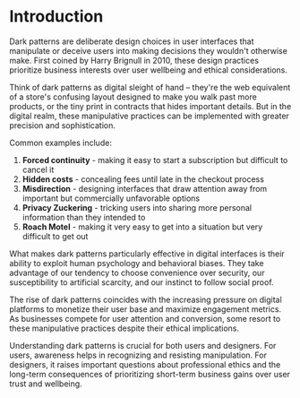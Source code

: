 # Introduction

Dark patterns are deliberate design choices in user interfaces that manipulate or deceive users into making decisions they wouldn't otherwise make. First coined by Harry Brignull in 2010, these design practices prioritize business interests over user wellbeing and ethical considerations.

Think of dark patterns as digital sleight of hand – they're the web equivalent of a store's confusing layout designed to make you walk past more products, or the tiny print in contracts that hides important details. But in the digital realm, these manipulative practices can be implemented with greater precision and sophistication.

Common examples include:

1. **Forced continuity** - making it easy to start a subscription but difficult to cancel it
2. **Hidden costs** - concealing fees until late in the checkout process
3. **Misdirection** - designing interfaces that draw attention away from important but commercially unfavorable options
4. **Privacy Zuckering** - tricking users into sharing more personal information than they intended to
5. **Roach Motel** - making it very easy to get into a situation but very difficult to get out

What makes dark patterns particularly effective in digital interfaces is their ability to exploit human psychology and behavioral biases. They take advantage of our tendency to choose convenience over security, our susceptibility to artificial scarcity, and our instinct to follow social proof.

The rise of dark patterns coincides with the increasing pressure on digital platforms to monetize their user base and maximize engagement metrics. As businesses compete for user attention and conversion, some resort to these manipulative practices despite their ethical implications.

Understanding dark patterns is crucial for both users and designers. For users, awareness helps in recognizing and resisting manipulation. For designers, it raises important questions about professional ethics and the long-term consequences of prioritizing short-term business gains over user trust and wellbeing.

